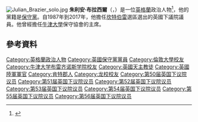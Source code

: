 [[File:Julian_Brazier_solo.jpg|thumb]]
'''朱利安·布拉西爾'''（{{lang-en|Julian Brazier}}，{{bd|1953年|7月24日}}）是一位[[英格蘭|英格蘭]]政治人物<ref>{{cite news|title=Grassroot Diplomat Who's Who|url=http://www.grassrootdiplomat.org/whoswho/|accessdate=27 April 2015|work=Grassroot Diplomat|date=15 March 2015|deadurl=yes|archiveurl=https://web.archive.org/web/20150520125406/http://www.grassrootdiplomat.org/whoswho/|archivedate=2015年5月20日}}</ref>，他的黨籍是[[保守黨_(英國)|保守黨]]。自1987年到2017年，他擔任[[坎特伯雷_(英國國會選區)|坎特伯雷]]選區選出的英國下議院議員。他曾經擔任[[牛津大學|牛津大學]]保守協會的主席。

==參考資料==
{{Reflist}}

{{DEFAULTSORT: Brazier, Julian}}
[[Category:英格蘭政治人物|Category:英格蘭政治人物]]
[[Category:英國保守黨黨員|Category:英國保守黨黨員]]
[[Category:倫敦大學校友|Category:倫敦大學校友]]
[[Category:牛津大学布雷齐诺斯学院校友|Category:牛津大学布雷齐诺斯学院校友]]
[[Category:英國天主教徒|Category:英國天主教徒]]
[[Category:英國陸軍軍官|Category:英國陸軍軍官]]
[[Category:肯特郡人|Category:肯特郡人]]
[[Category:龙校校友|Category:龙校校友]]
[[Category:第50届英国下议院议员|Category:第50届英国下议院议员]]
[[Category:第51届英国下议院议员|Category:第51届英国下议院议员]]
[[Category:第52届英国下议院议员|Category:第52届英国下议院议员]]
[[Category:第53届英国下议院议员|Category:第53届英国下议院议员]]
[[Category:第54届英国下议院议员|Category:第54届英国下议院议员]]
[[Category:第55届英国下议院议员|Category:第55届英国下议院议员]]
[[Category:第56届英国下议院议员|Category:第56届英国下议院议员]]